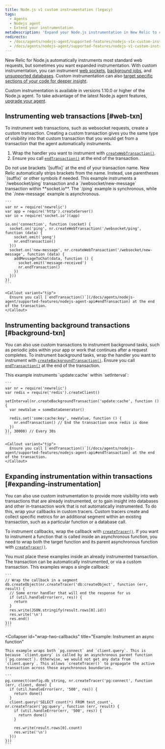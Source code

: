 ```yaml
---
title: Node.js v1 custom instrumentation (legacy)
tags:
  - Agents
  - Nodejs agent
  - Extend your instrumentation
metaDescription: 'Expand your Node.js instrumentation in New Relic to cover uninstrumented frameworks, databases, segments. Use custom tracers to better track async work.'
redirects:
  - /docs/agents/nodejs-agent/supported-features/nodejs-v1x-custom-instrumentation-legacy
  - /docs/agents/nodejs-agent/supported-features/nodejs-v1-custom-instrumentation-legacy
---
```


New Relic for Node.js automatically instruments most standard web requests, but sometimes you want expanded instrumentation. With custom instrumentation, you can instrument [web sockets](#web-txn), [background jobs](#background-txn), and [unsupported databases](#expanding-instrumentation). Custom instrumentation can also [target specific sections of your code for deeper insight](#expanding-instrumentation).

Custom instrumentation is available in versions 1.10.0 or higher of the Node.js agent. To take advantage of the latest Node.js agent features, [upgrade your agent](/docs/agents/nodejs-agent/installation-configuration/upgrade-nodejs-agent).

## Instrumenting web transactions [#web-txn]

To instrument web transactions, such as websocket requests, create a custom transaction. Creating a custom transaction gives you the same type of visibility into that custom transaction that you would get from a transaction that the agent automatically instruments.

1. Wrap the handler you want to instrument with [`createWebTransaction()`](/docs/agents/nodejs-agent/supported-features/nodejs-agent-api#createWebTransaction).
2. Ensure you call [`endTransaction()`](/docs/agents/nodejs-agent/supported-features/nodejs-agent-api#endTransaction) at the end of the transaction.

<Callout variant="important">
  Do not use brackets `[suffix]` at the end of your transaction name. New Relic automatically strips brackets from the name. Instead, use parentheses `(suffix)` or other symbols if needed.
</Callout>

<CollapserGroup>
  <Collapser
    id="instrument-in-socket-io"
    title="Example: Instrument two transactions in socket.io"
  >
    This example instruments a `/websocket/ping` transaction and a `/websocket/new-message` transaction within **socket.io**. The `/ping` example is synchronous, while the `/new-message` example is asynchronous.

    ```
    var nr = require('newrelic')
    var app = require('http').createServer()
    var io = require('socket.io')(app)

    io.on('connection', function (socket) {
      socket.on('ping', nr.createWebTransaction('/websocket/ping', function (data) {
        socket.emit('pong')
        nr.endTransaction()
      }))
      socket.on('new-message', nr.createWebTransaction('/websocket/new-message', function (data) {
        addMessageToChat(data, function () {
          socket.emit('message-received')
          nr.endTransaction()
        })
      }))
    })
    ```

    <Callout variant="tip">
      Ensure you call [`endTransaction()`](/docs/agents/nodejs-agent/supported-features/nodejs-agent-api#endTransaction) at the end of the transaction.
    </Callout>
  </Collapser>
</CollapserGroup>

## Instrumenting background transactions [#background-txn]

You can also use custom transactions to instrument background tasks, such as periodic jobs within your app or work that continues after a request completes. To instrument background tasks, wrap the handler you want to instrument with [`createBackgroundTransaction()`](/docs/agents/nodejs-agent/supported-features/nodejs-agent-api#createBackgroundTransaction). Ensure you call [`endTransaction()`](/docs/agents/nodejs-agent/supported-features/nodejs-agent-api#endTransaction) at the end of the transaction.

<CollapserGroup>
  <Collapser
    id="example-instrument-update"
    title="Example: Instrument within setInterval"
  >
    This example instruments `update:cache` within `setInterval`:

    ```
    var nr = require('newrelic')
    var redis = require('redis').createClient()

    setInterval(nr.createBackgroundTransaction('update:cache', function () {
      var newValue = someDataGenerator()
 
      redis.set('some:cache:key', newValue, function () {
        nr.endTransaction() // End the transaction once redis is done
      })
    }), 30000) // Every 30s
    ```

    <Callout variant="tip">
      Ensure you call [`endTransaction()`](/docs/agents/nodejs-agent/supported-features/nodejs-agent-api#endTransaction) at the end of the transaction.
    </Callout>
  </Collapser>
</CollapserGroup>

## Expanding instrumentation within transactions [#expanding-instrumentation]

You can also use custom instrumentation to provide more visibility into web transactions that are already instrumented, or to gain insight into databases and other in-transaction work that is not automatically instrumented. To do this, wrap your callbacks in custom tracers. Custom tracers create and collect specific metrics for an additional segment within an existing transaction, such as a particular function or a database call.

To instrument callbacks, wrap the callback with [`createTracer()`](/docs/agents/nodejs-agent/supported-features/nodejs-agent-api#createTracer). If you want to instrument a function that is called inside an asynchronous function, you need to wrap both the target function and its parent asynchronous function with [`createTracer()`](/docs/agents/nodejs-agent/supported-features/nodejs-agent-api#createTracer).

<Callout variant="tip">
  You must place these examples inside an already instrumented transaction. The transaction can be automatically instrumented, or via a custom transaction.
</Callout>

<CollapserGroup>
  <Collapser
    id="wrap-single-callback"
    title="Example: Instrument a callback"
  >
    This examples wraps a single callback:

    ```
    // Wrap the callback in a segment
    db.createObject(nr.createTracer('db:createObject', function (err, result) {
      // Some error handler that will end the response for us
      if (util.handleError(err, res)) {
        return
      }
      res.write(JSON.stringify(result.rows[0].id))
      res.write('\n')
      res.end()
    }))
    ```
  </Collapser>

  <Collapser
    id="wrap-two-callbacks"
    title="Example: Instrument an async function"
  >
    This example wraps both `pg.connect` and `client.query`. This is because `client.query` is called by an asynchronous parent function (`pg.connect`). Otherwise, we would not get any data from `client.query`. This allows `createTracer()` to propagate the active transaction across those asynchronous boundaries.

    ```
    pg.connect(config.db_string, nr.createTracer('pg:connect', function (err, client, done) {
      if (util.handleError(err, '500', res)) {
        return done()
      }
      client.query('SELECT count(*) FROM test_count', nr.createTracer('pg:query', function (err, result) {
        if (util.handleError(err, '500', res)) {
          return done()
        }

        res.write(result.rows[0].count)
        res.write('\n')
      }))
    }))
    ```
  </Collapser>
</CollapserGroup>
